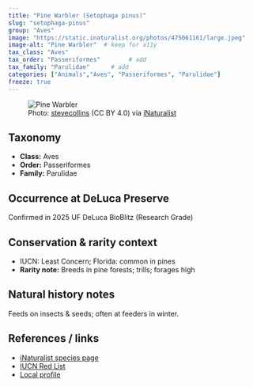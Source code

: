 ```yaml
---
title: "Pine Warbler (Setophaga pinus)"
slug: "setophaga-pinus"
group: "Aves"
image: "https://static.inaturalist.org/photos/475061161/large.jpeg"        # keep for thumbnails
image-alt: "Pine Warbler"  # keep for a11y
tax_class: "Aves"
tax_order: "Passeriformes"        # add
tax_family: "Parulidae"      # add
categories: ["Animals","Aves", "Passeriformes", "Parulidae"]
freeze: true
---
```


<figure class="species-figure">
  <img src="https://static.inaturalist.org/photos/475061161/large.jpeg" alt="Pine Warbler" class="species-photo" />
  <figcaption class="photo-credit">Photo: <a href="https://www.inaturalist.org/people/stevecollins">stevecollins</a> (CC BY 4.0) via <a href="https://www.inaturalist.org/observations/264561137">iNaturalist</a></figcaption>
</figure>

## Taxonomy
- **Class:** Aves
- **Order:** Passeriformes
- **Family:** Parulidae

## Occurrence at DeLuca Preserve
Confirmed in 2025 UF DeLuca BioBlitz (Research Grade)

## Conservation & rarity context
- IUCN: Least Concern; Florida: common in pines
- **Rarity note:** Breeds in pine forests; trills; forages high

## Natural history notes
Feeds on insects & seeds; often at feeders in winter.

## References / links
- [iNaturalist species page](https://www.inaturalist.org/taxa/145244-Setophaga-pinus)
- [IUCN Red List](NA)
- [Local profile](NA)
